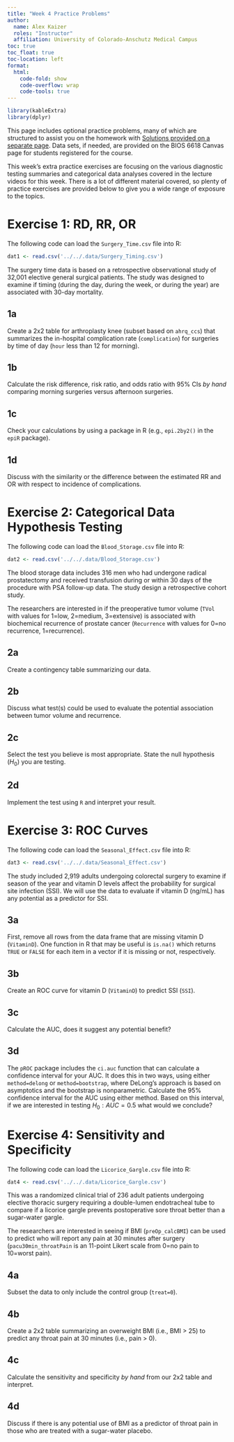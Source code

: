 ```yaml
---
title: "Week 4 Practice Problems"
author: 
  name: Alex Kaizer
  roles: "Instructor"
  affiliation: University of Colorado-Anschutz Medical Campus
toc: true
toc_float: true
toc-location: left
format:
  html:
    code-fold: show
    code-overflow: wrap 
    code-tools: true
---
```


```r
library(kableExtra)
library(dplyr)
```

This page includes optional practice problems, many of which are structured to assist you on the homework with [Solutions provided on a separate page](/labs/prac4s/index.qmd). Data sets, if needed, are provided on the BIOS 6618 Canvas page for students registered for the course.

This week's extra practice exercises are focusing on the various diagnostic testing summaries and categorical data analyses covered in the lecture videos for this week. There is a lot of different material covered, so plenty of practice exercises are provided below to give you a wide range of exposure to the topics.

# Exercise 1: RD, RR, OR

The following code can load the `Surgery_Time.csv` file into R:

```r
dat1 <- read.csv('../../.data/Surgery_Timing.csv')
```

The surgery time data is based on a retrospective observational study of 32,001 elective general surgical patients. The study was designed to examine if timing (during the day, during the week, or during the year) are associated with 30-day mortality.

## 1a

Create a 2x2 table for arthroplasty knee (subset based on `ahrq_ccs`) that summarizes the in-hospital complication rate (`complication`) for surgeries by time of day (`hour` less than 12 for morning).

## 1b

Calculate the risk difference, risk ratio, and odds ratio with 95% CIs *by hand* comparing morning surgeries versus afternoon surgeries.

## 1c

Check your calculations by using a package in R (e.g., `epi.2by2()` in the `epiR` package).

## 1d

Discuss with the similarity or the difference between the estimated RR and OR with respect to incidence of complications.



# Exercise 2: Categorical Data Hypothesis Testing

The following code can load the `Blood_Storage.csv` file into R:

```r
dat2 <- read.csv('../../.data/Blood_Storage.csv')
```

The blood storage data includes 316 men who had undergone radical prostatectomy and received transfusion during or within 30 days of the procedure with PSA follow-up data. The study design a retrospective cohort study.

The researchers are interested in if the preoperative tumor volume (`TVol` with values for 1=low, 2=medium, 3=extensive) is associated with biochemical recurrence of prostate cancer (`Recurrence` with values for 0=no recurrence, 1=recurrence).

## 2a 

Create a contingency table summarizing our data.

## 2b

Discuss what test(s) could be used to evaluate the potential association between tumor volume and recurrence.

## 2c

Select the test you believe is most appropriate. State the null hypothesis ($H_0$) you are testing.

## 2d

Implement the test using `R` and interpret your result.



# Exercise 3: ROC Curves

The following code can load the `Seasonal_Effect.csv` file into R:

```r
dat3 <- read.csv('../../.data/Seasonal_Effect.csv')
```

The study included 2,919 adults undergoing colorectal surgery to examine if season of the year and vitamin D levels affect the probability for surgical site infection (SSI). We will use the data to evaluate if vitamin D (ng/mL) has any potential as a predictor for SSI.

## 3a

First, remove all rows from the data frame that are missing vitamin D (`VitaminD`). One function in R that may be useful is `is.na()` which returns `TRUE` or `FALSE` for each item in a vector if it is missing or not, respectively.

## 3b

Create an ROC curve for vitamin D (`VitaminD`) to predict SSI (`SSI`).

## 3c

Calculate the AUC, does it suggest any potential benefit?

## 3d

The `pROC` package includes the `ci.auc` function that can calculate a confidence interval for your AUC. It does this in two ways, using either `method=delong` or `method=bootstrap`, where DeLong's approach is based on asymptotics and the bootstrap is nonparametric. Calculate the 95% confidence interval for the AUC using either method. Based on this interval, if we are interested in testing $H_0: AUC=0.5$ what would we conclude?
 


# Exercise 4: Sensitivity and Specificity

The following code can load the `Licorice_Gargle.csv` file into R:

```r
dat4 <- read.csv('../../.data/Licorice_Gargle.csv')
```

This was a randomized clinical trial of 236 adult patients undergoing elective thoracic surgery requiring a double-lumen endotracheal tube to compare if a licorice gargle prevents postoperative sore throat better than a sugar-water gargle.

The researchers are interested in seeing if BMI (`preOp_calcBMI`) can be used to predict who will report any pain at 30 minutes after surgery (`pacu30min_throatPain` is an 11-point Likert scale from 0=no pain to 10=worst pain).

## 4a

Subset the data to only include the control group (`treat=0`).

## 4b

Create a 2x2 table summarizing an overweight BMI (i.e., BMI > 25) to predict any throat pain at 30 minutes (i.e., pain > 0).

## 4c

Calculate the sensitivity and specificity *by hand* from our 2x2 table and interpret.

## 4d

Discuss if there is any potential use of BMI as a predictor of throat pain in those who are treated with a sugar-water placebo.


